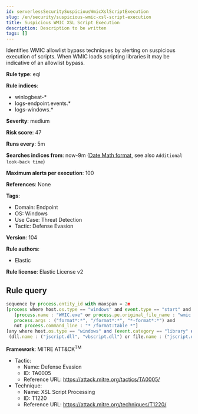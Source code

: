 ```yaml
---
id: serverlessSecuritySuspiciousWmicXslScriptExecution
slug: /en/security/suspicious-wmic-xsl-script-execution
title: Suspicious WMIC XSL Script Execution
description: Description to be written
tags: []
---
```


<div id="suspicious-wmic-xsl-script-execution"></div>

Identifies WMIC allowlist bypass techniques by alerting on suspicious execution of scripts. When WMIC loads scripting libraries it may be indicative of an allowlist bypass.

**Rule type**: eql

**Rule indices**: 

* winlogbeat-*
* logs-endpoint.events.*
* logs-windows.*

**Severity**: medium

**Risk score**: 47

**Runs every**: 5m

**Searches indices from**: now-9m ([Date Math format](((ref))/common-options.html#date-math), see also <DocLink id="serverlessSecurityRulesUiCreate" section="set-the-rules-schedule">`Additional look-back time`</DocLink>)

**Maximum alerts per execution**: 100

**References**: None

**Tags**: 

* Domain: Endpoint
* OS: Windows
* Use Case: Threat Detection
* Tactic: Defense Evasion

**Version**: 104

**Rule authors**: 

* Elastic

**Rule license**: Elastic License v2

## Rule query

```js
sequence by process.entity_id with maxspan = 2m
[process where host.os.type == "windows" and event.type == "start" and
   (process.name : "WMIC.exe" or process.pe.original_file_name : "wmic.exe") and
   process.args : ("format*:*", "/format*:*", "*-format*:*") and
   not process.command_line : "* /format:table *"]
[any where host.os.type == "windows" and (event.category == "library" or (event.category == "process" and event.action : "Image loaded*")) and
 (dll.name : ("jscript.dll", "vbscript.dll") or file.name : ("jscript.dll", "vbscript.dll"))]

```

**Framework**: MITRE ATT&CK<sup>TM</sup>

* Tactic:
    * Name: Defense Evasion
    * ID: TA0005
    * Reference URL: https://attack.mitre.org/tactics/TA0005/
* Technique:
    * Name: XSL Script Processing
    * ID: T1220
    * Reference URL: https://attack.mitre.org/techniques/T1220/

